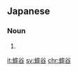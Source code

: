 ==Japanese==
{{ja-kanjitab|yomi=irr|sort=こめかみ}}

===Noun===
{{ja-noun|こめかみ}}

# {{alternative spelling of|顳顬|lang=ja}}

[[it:蟀谷]]
[[sv:蟀谷]]
[[chr:蟀谷]]